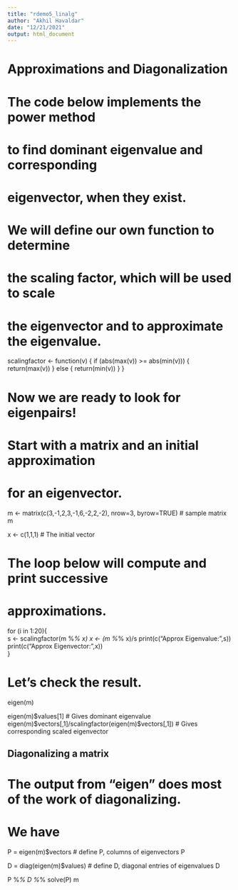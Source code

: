 ---
title: "rdemo5_linalg"
author: "Akhil Havaldar"
date: "12/21/2021"
output: html_document
---
#
# Approximations and Diagonalization
#
# The code below implements the power method
# to find dominant eigenvalue and corresponding
# eigenvector, when they exist.

# We will define our own function to determine
# the scaling factor, which will be used to scale 
# the eigenvector and to approximate the eigenvalue.

scalingfactor <- function(v) {
  if (abs(max(v)) >= abs(min(v))) {
    return(max(v))
  } else {
    return(min(v))
  }
}

# Now we are ready to look for eigenpairs!
# Start with a matrix and an initial approximation
# for an eigenvector.
m <- matrix(c(3,-1,2,3,-1,6,-2,2,-2), nrow=3, byrow=TRUE) # sample matrix
m

x <- c(1,1,1)  # The initial vector

# The loop below will compute and print successive
# approximations.
for (i in 1:20){  
  s <- scalingfactor(m %*% x)
  x <- (m %*% x)/s
  print(c("Approx Eigenvalue: ",s))
  print(c("Approx Eigenvector:",x))   
}

# Let's check the result.
eigen(m)

eigen(m)$values[1]  # Gives dominant eigenvalue
eigen(m)$vectors[,1]/scalingfactor(eigen(m)$vectors[,1])
        # Gives corresponding scaled eigenvector


## Diagonalizing a matrix

# The output from "eigen" does most of the work of diagonalizing.
# We have

P = eigen(m)$vectors  # define P, columns of eigenvectors
P

D = diag(eigen(m)$values)  # define D, diagonal entries of eigenvalues
D

P %*% D %*% solve(P)
m